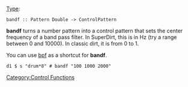 {{DISPLAYTITLE:bandf}} 
[[Type signature|Type]]: <source inline>bandf :: Pattern Double -> ControlPattern</source>

'''bandf''' turns a number pattern into a control pattern that sets the center frequency of a band pass filter.
In SuperDirt, this is in Hz (try a range between 0 and 10000). In classic dirt, it is from 0 to 1.

You can use [[bpf]] as a shortcut for '''bandf'''.

<source>
d1 $ s "drum*8" # bandf "100 1000 2000"
</source>

[[Category:Control Functions]]